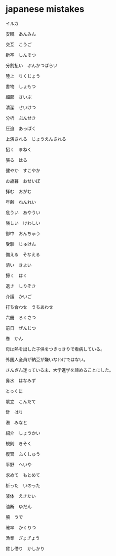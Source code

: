 # japanese mistakes

イルカ

安眠　あんみん

交互　こうご

新卒　しんそつ

分割払い　ぶんかつばらい

陸上　りくじょう

書物　しょもつ

細部　さいぶ

清潔　せいけつ

分析　ぶんせき

圧迫　あっぱく

上演される　じょうえんされる

招く　まねく

張る　はる

健やか　すこやか

お歳暮　おせいぼ

拝む　おがむ

年齢　ねんれい

危うい　あやうい

険しい　けわしい

御中　おんちゅう

受験　じゅけん

備える　そなえる

清い　きよい

掃く　はく

退き　しりぞき

介護　かいご

打ち合わせ　うちあわせ

六冊　ろくさつ

前日　ぜんじつ

巻　かん

母は熱を出した子供をつきっきりで看病している。

外国人全員が納豆が嫌いなわけではない。

さんざん迷っている末、大学進学を諦めることにした。

鼻水　はなみず

とっくに　

献立　こんだて

針　はり

港　みなと

紹介　しょうかい

規則　きそく

復習　ふくしゅう

平野　へいや

求めて　もとめて

祈った　いのった

液体　えきたい

油断　ゆだん

腕　うで

確率　かくりつ

漁業　ぎょぎょう

貸し借り　かしかり

